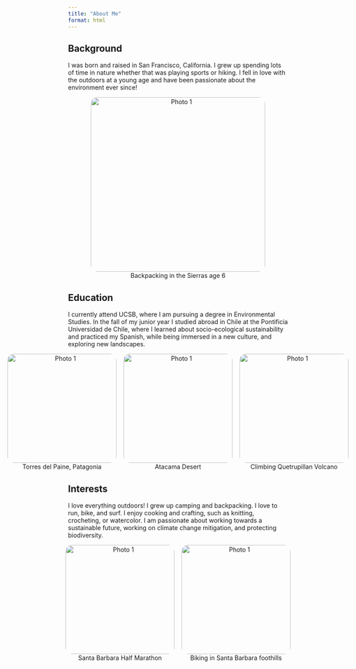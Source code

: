 ```yaml
---
title: "About Me"
format: html
---
```


## Background

I was born and raised in San Francisco, California. I grew up spending lots of time in nature whether that was playing sports or hiking. I fell in love with the outdoors at a young age and have been passionate about the environment ever since!

<div style="display: flex; justify-content: center; align-items: center; gap: 1rem;">

  <figure style="margin: 0; text-align: center;">
    <img src="/images/backpacking.jpeg" alt="Photo 1" style="border-radius: 15px; height: 400px; object-fit: cover;" />
    <figcaption>Backpacking in the Sierras age 6</figcaption>
  </figure>

</div>


## Education

I currently attend UCSB, where I am pursuing a degree in Environmental Studies. In the fall of my junior year I studied abroad in Chile at the Pontificia Universidad de Chile, where I learned about socio-ecological sustainability and practiced my Spanish, while being immersed in a new culture, and exploring new landscapes.

<div style="display: flex; justify-content: center; align-items: center; gap: 1rem;">

  <figure style="margin: 0; text-align: center;">
    <img src="/images/torresdelpaine.jpg" alt="Photo 1" style="border-radius: 15px; height: 250px; object-fit: cover;" />
    <figcaption>Torres del Paine, Patagonia</figcaption>
  </figure>
  <figure style="margin: 0; text-align: center;">
    <img src="/images/atacama.jpeg" alt="Photo 1" style="border-radius: 15px; height: 250px; object-fit: cover;" />
    <figcaption>Atacama Desert</figcaption>
  </figure>
  <figure style="margin: 0; text-align: center;">
    <img src="/images/volcano.jpeg" alt="Photo 1" style="border-radius: 15px; height: 250px; object-fit: cover;" />
    <figcaption>Climbing Quetrupillan Volcano</figcaption>
  </figure>
</div>

## Interests

I love everything outdoors! I grew up camping and backpacking. I love to run, bike, and surf. I enjoy cooking and crafting, such as knitting, crocheting, or watercolor. I am passionate about working towards a sustainable future, working on climate change mitigation, and protecting biodiversity.

<div style="display: flex; justify-content: center; align-items: center; gap: 1rem;">

  <figure style="margin: 0; text-align: center;">
    <img src="/images/halfmary.jpeg" alt="Photo 1" style="border-radius: 15px; height: 250px; object-fit: cover;" />
    <figcaption>Santa Barbara Half Marathon</figcaption>
  </figure>
  <figure style="margin: 0; text-align: center;">
    <img src="/images/biking.jpeg" alt="Photo 1" style="border-radius: 15px; height: 250px; object-fit: cover;" />
    <figcaption>Biking in Santa Barbara foothills</figcaption>
  </figure>
</div>
